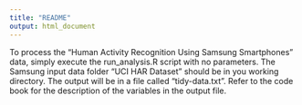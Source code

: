 ```yaml
---
title: "README"
output: html_document
---
```


To process the "Human Activity Recognition Using Samsung Smartphones" data, simply execute the run_analysis.R script with no parameters. The Samsung input data folder "UCI HAR Dataset" should be in you working directory. The output will be in a file called "tidy-data.txt". Refer to the code book for the description of the variables in the output file.

